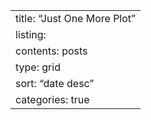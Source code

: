 ---
title: "Just One More Plot"
listing: 
  contents: posts
  type: grid 
  sort: "date desc"
  categories: true 
---
